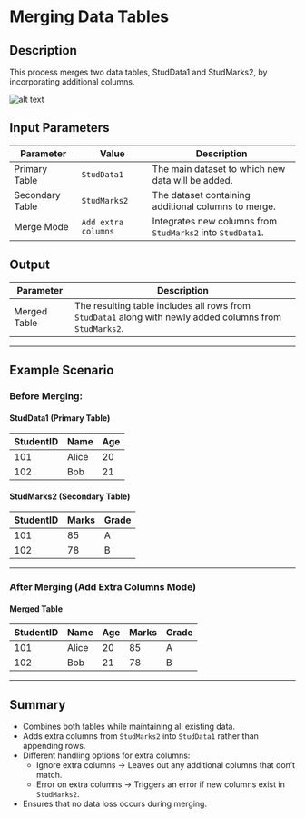 # Merging Data Tables  

## Description  

This process merges two data tables, StudData1 and StudMarks2, by incorporating additional columns.  

![alt text](../../assets/datatable/merge-data-tables.png)

## Input Parameters

| Parameter            | Value              | Description                                      |
|----------------------|-------------------|--------------------------------------------------|
| Primary Table    | `StudData1`        | The main dataset to which new data will be added. |
| Secondary Table  | `StudMarks2`       | The dataset containing additional columns to merge. |
| Merge Mode       | `Add extra columns` | Integrates new columns from `StudMarks2` into `StudData1`. |

## Output

| Parameter           | Description                                           |
|--------------------|-------------------------------------------------------|
| Merged Table  | The resulting table includes all rows from `StudData1` along with newly added columns from `StudMarks2`. |

---

## Example Scenario  

### Before Merging:  

#### StudData1 (Primary Table)

| StudentID | Name    | Age |
|-----------|--------|-----|
| 101       | Alice  | 20  |
| 102       | Bob    | 21  |

#### StudMarks2 (Secondary Table)

| StudentID | Marks  | Grade |
|-----------|--------|-------|
| 101       | 85     | A     |
| 102       | 78     | B     |

---

### After Merging (Add Extra Columns Mode)  

#### Merged Table

| StudentID | Name    | Age | Marks | Grade |
|-----------|--------|-----|-------|-------|
| 101       | Alice  | 20  | 85    | A     |
| 102       | Bob    | 21  | 78    | B     |

---

## Summary  

- Combines both tables while maintaining all existing data.  
- Adds extra columns from `StudMarks2` into `StudData1` rather than appending rows.  
- Different handling options for extra columns:  
  - Ignore extra columns → Leaves out any additional columns that don’t match.  
  - Error on extra columns → Triggers an error if new columns exist in `StudMarks2`.  
- Ensures that no data loss occurs during merging. 
